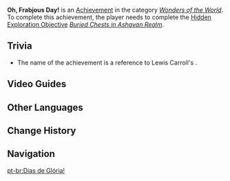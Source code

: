 {{Achievement Infobox
|id           = 81259
|order id     = 1245
|category     = Wonders of the World
|description  = Find the secret treasure by following the clues in the chests.
|requirements = Complete ''[[Buried Chests in Ashavan Realm]]''.
|primogems    = 5
|hidden       = 1
|type         = Exploration
}}
'''Oh, Frabjous Day!''' is an [[Achievement]] in the category ''[[Wonders of the World]]''. To complete this achievement, the player needs to complete the [[Hidden Exploration Objective]] ''[[Buried Chests in Ashavan Realm]]''.

==Trivia==
* The name of the achievement is a reference to Lewis Carroll's {{w|Jabberwocky}}.

==Video Guides==
{{EVT
|video1   = https://youtu.be/GLErr0cC8S8
|caption1 = Hidden Achievement: Oh Frabjous Day
}}

==Other Languages==
{{Other Languages
|en      = Oh, Frabjous Day!
|zhs     = 啊，美好的日子！
|zhs_rm  = A, Měihǎo de Rìzi!
|zht     = 啊，美好的日子！
|zht_rm  = A, Měihǎo de Rìzi!
|zh_tl   = 
|ja      = ああ、素晴らしき日！
|ja_rm   = Aa, Subarashiki Hi!
|ja_tl   = Ah, a Wonderful Day!
|ko      = 아, 아름다운 날이여!
|ko_rm   = A, Areumdaun Nariyeo!
|ko_tl   = Ah, Beautiful Day!
|es      = ¡Qué día! ¡Qué gran día!
|es_tl   = What a Day! What a Great Day!
|fr      = Quelle journée, quelle journée merveilleuse !
|fr_tl   = What a Day, What a Wonderful Day!
|ru      = Какой чудесный день!
|ru_tl   = What a Wonderful Day!
|th      = ว๊า ช่างเป็นวันที่งดงาม!
|th_rm   = 
|th_tl   = 
|vi      = Ôi, Một Ngày Tươi Đẹp!
|vi_tl   = 
|de      = Oh, was für ein schöner Tag!
|de_tl   = Oh, What a Beautiful Day!
|id      = Oh, Hari yang Indah!
|id_tl   = Oh, What a Beautiful Day!
|pt      = Dias de Glória!
|pt_tl   = 
|tr      = Keyifli Bir Gün!
|tr_tl   = 
|it      = O giorno gioiglorioso!
|it_tl   = 
}}

==Change History==
{{Change History|3.0}}
<!--
==References==
{{Reflist}}
-->
==Navigation==
{{Achievement Navbox}}

[[pt-br:Dias de Glória!]]